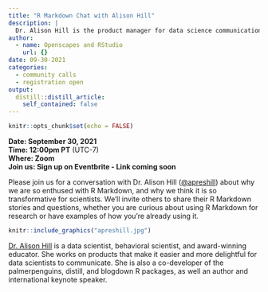 ```yaml
---
title: "R Markdown Chat with Alison Hill"
description: |
  Dr. Alison Hill is the product manager for data science communication at RStudio (and is known as the R Markdown Whisperer)
author:
  - name: Openscapes and RStudio
    url: {}
date: 09-30-2021
categories: 
  - community calls
  - registration open
output:
  distill::distill_article:
    self_contained: false
---
```



```r
knitr::opts_chunk$set(echo = FALSE)
```

<!---****[View event summary & video](https://www.openscapes.org/blog/2021/05/27/tara-robertson/)**  **  --->
**Date: September 30, 2021**\
**Time: 12:00pm PT** (UTC-7)\
**Where: Zoom**\
**Join us: Sign up on Eventbrite - Link coming soon**

Please join us for a conversation with Dr. Alison Hill ([\@apreshill](https://twitter.com/apreshill)) about why we are so enthused with R Markdown, and why we think it is so transformative for scientists. We'll invite others to share their R Markdown stories and questions, whether you are curious about using R Markdown for research or have examples of how you're already using it.


```r
knitr::include_graphics("apreshill.jpg")  
```

[Dr. Alison Hill](https://www.apreshill.com/) is a data scientist, behavioral scientist, and award-winning educator. She works on products that make it easier and more delightful for data scientists to communicate. She is also a co-developer of the palmerpenguins, distill, and blogdown R packages, as well an author and international keynote speaker.
